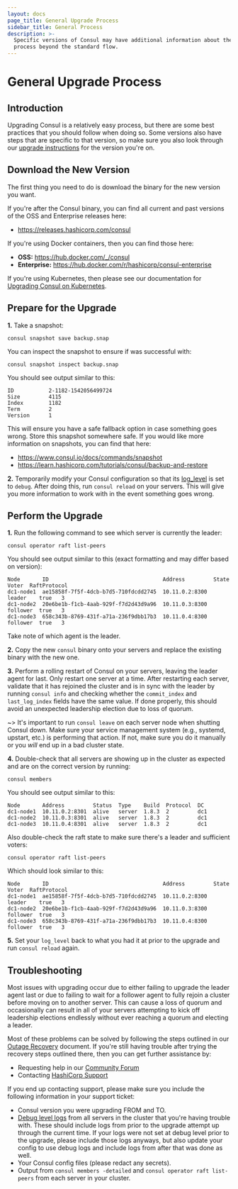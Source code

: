 ```yaml
---
layout: docs
page_title: General Upgrade Process
sidebar_title: General Process
description: >-
  Specific versions of Consul may have additional information about the upgrade
  process beyond the standard flow.
---
```


# General Upgrade Process

## Introduction

Upgrading Consul is a relatively easy process, but there are some best
practices that you should follow when doing so. Some versions also have
steps that are specific to that version, so make sure you also look through
our [upgrade instructions](/docs/upgrading/instructions) for the version you're on.

## Download the New Version

The first thing you need to do is download the binary for the new version
you want.

<Tabs>
<Tab heading="Binary">

If you're after the Consul binary, you can find all current and past versions
of the OSS and Enterprise releases here:

- https://releases.hashicorp.com/consul

</Tab>
<Tab heading="Docker">

If you're using Docker containers, then you can find those here:

- **OSS:** https://hub.docker.com/_/consul
- **Enterprise:** https://hub.docker.com/r/hashicorp/consul-enterprise

</Tab>
<Tab heading="Kubernetes">

If you're using Kubernetes, then please see our documentation for
[Upgrading Consul on Kubernetes](/docs/k8s/operations/upgrading).

</Tab>
</Tabs>

## Prepare for the Upgrade

**1.** Take a snapshot:

```
consul snapshot save backup.snap
```

You can inspect the snapshot to ensure if was successful with:

```
consul snapshot inspect backup.snap
```

You should see output similar to this:

```
ID           2-1182-1542056499724
Size         4115
Index        1182
Term         2
Version      1
```

This will ensure you have a safe fallback option in case something goes wrong. Store
this snapshot somewhere safe. If you would like more information on snapshots, you
can find that here:

- https://www.consul.io/docs/commands/snapshot
- https://learn.hashicorp.com/tutorials/consul/backup-and-restore

**2.** Temporarily modify your Consul configuration so that its [log_level](/docs/agent/options.html#_log_level)
is set to `debug`. After doing this, run `consul reload` on your servers. This will
give you more information to work with in the event something goes wrong.

## Perform the Upgrade

**1.** Run the following command to see which server is currently the leader:

```
consul operator raft list-peers
```

You should see output similar to this (exact formatting and may differ based on version):

```
Node       ID                                    Address         State     Voter  RaftProtocol
dc1-node1  ae15858f-7f5f-4dcb-b7d5-710fdcdd2745  10.11.0.2:8300  leader    true   3
dc1-node2  20e6be1b-f1cb-4aab-929f-f7d2d43d9a96  10.11.0.3:8300  follower  true   3
dc1-node3  658c343b-8769-431f-a71a-236f9dbb17b3  10.11.0.4:8300  follower  true   3
```

Take note of which agent is the leader.

**2.** Copy the new `consul` binary onto your servers and replace the existing
binary with the new one.

**3.** Perform a rolling restart of Consul on your servers, leaving the leader agent
for last. Only restart one server at a time. After restarting each server, validate
that it has rejoined the cluster and is in sync with the leader by running `consul info`
and checking whether the `commit_index` and `last_log_index` fields have the same value.
If done properly, this should avoid an unexpected leadership election due to loss of quorum.

~> It's important to run `consul leave` on each server node when shutting
Consul down. Make sure your service management system (e.g., systemd, upstart, etc.) is
performing that action. If not, make sure you do it manually or you _will_ end up in a
bad cluster state.

**4.** Double-check that all servers are showing up in the cluster as expected and are on
the correct version by running:

```
consul members
```

You should see output similar to this:

```
Node       Address         Status  Type    Build  Protocol  DC
dc1-node1  10.11.0.2:8301  alive   server  1.8.3  2         dc1
dc1-node2  10.11.0.3:8301  alive   server  1.8.3  2         dc1
dc1-node3  10.11.0.4:8301  alive   server  1.8.3  2         dc1
```

Also double-check the raft state to make sure there's a leader and sufficient voters:

```
consul operator raft list-peers
```

Which should look similar to this:

```
Node       ID                                    Address         State     Voter  RaftProtocol
dc1-node1  ae15858f-7f5f-4dcb-b7d5-710fdcdd2745  10.11.0.2:8300  leader    true   3
dc1-node2  20e6be1b-f1cb-4aab-929f-f7d2d43d9a96  10.11.0.3:8300  follower  true   3
dc1-node3  658c343b-8769-431f-a71a-236f9dbb17b3  10.11.0.4:8300  follower  true   3
```

**5.** Set your `log_level` back to what you had it at prior to the upgrade and run
`consul reload` again.

## Troubleshooting

Most issues with upgrading occur due to either failing to upgrade the leader agent last
or due to failing to wait for a follower agent to fully rejoin a cluster before moving
on to another server. This can cause a loss of quorum and occasionally can result in
all of your servers attempting to kick off leadership elections endlessly without ever
reaching a quorum and electing a leader.

Most of these problems can be solved by following the steps outlined in our
[Outage Recovery](https://learn.hashicorp.com/tutorials/consul/recovery-outage) document.
If you're still having trouble after trying the recovery steps outlined there,
then you can get further assistance by:

- Requesting help in our [Community Forum](https://discuss.hashicorp.com/c/consul/29)
- Contacting [HashiCorp Support](https://support.hashicorp.com/)

If you end up contacting support, please make sure you include the following information
in your support ticket:

- Consul version you were upgrading FROM and TO.
- [Debug level logs](/docs/agent/options.html#_log_level) from all servers in the cluster
  that you're having trouble with. These should include logs from prior to the upgrade attempt
  up through the current time. If your logs were not set at debug level prior to the
  upgrade, please include those logs anyways, but also update your config to use debug logs
  and include logs from after that was done as well.
- Your Consul config files (please redact any secrets).
- Output from `consul members -detailed` and `consul operator raft list-peers` from each
  server in your cluster.

